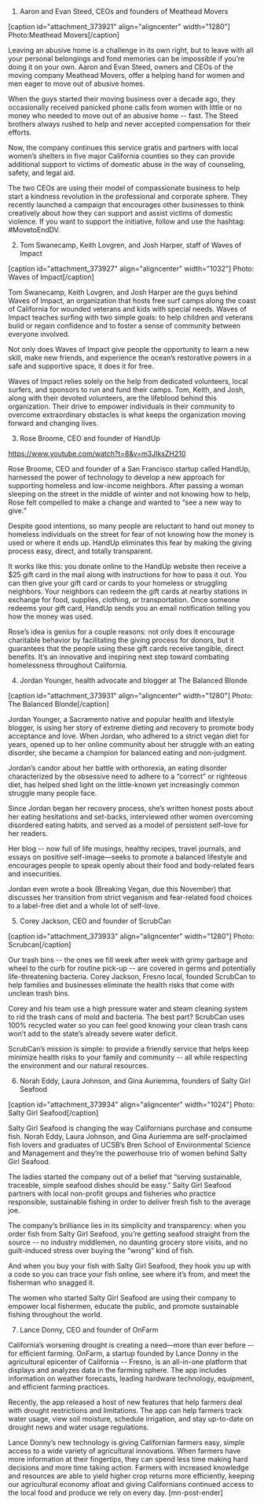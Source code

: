 1. Aaron and Evan Steed, CEOs and founders of Meathead Movers

[caption id="attachment_373921" align="aligncenter" width="1280"] Photo:Meathead Movers[/caption]

Leaving an abusive home is a challenge in its own right, but to leave with all your personal belongings and fond memories can be impossible if you’re doing it on your own. Aaron and Evan Steed, owners and CEOs of the moving company Meathead Movers, offer a helping hand for women and men eager to move out of abusive homes. 

When the guys started their moving business over a decade ago, they occasionally received panicked phone calls from women with little or no money who needed to move out of an abusive home -- fast. The Steed brothers always rushed to help and never accepted compensation for their efforts.

Now, the company continues this service gratis and partners with local women’s shelters in five major California counties so they can provide additional support to victims of domestic abuse in the way of counseling, safety, and legal aid. 

The two CEOs are using their model of compassionate business to help start a kindness revolution in the professional and corporate sphere. They recently launched a campaign that encourages other businesses to think creatively about how they can support and assist victims of domestic violence. If you want to support the initiative, follow and use the hashtag: #MovetoEndDV.

2. Tom Swanecamp, Keith Lovgren, and Josh Harper, staff of Waves of Impact

[caption id="attachment_373927" align="aligncenter" width="1032"] Photo: Waves of Impact[/caption]

Tom Swanecamp, Keith Lovgren, and Josh Harper are the guys behind Waves of Impact, an organization that hosts free surf camps along the coast of California for wounded veterans and kids with special needs. Waves of Impact teaches surfing with two simple goals: to help children and veterans build or regain confidence and to foster a sense of community between everyone involved.
 
Not only does Waves of Impact give people the opportunity to learn a new skill, make new friends, and experience the ocean’s restorative powers in a safe and supportive space, it does it for free.
 
Waves of Impact relies solely on the help from dedicated volunteers, local surfers, and sponsors to run and fund their camps. Tom, Keith, and Josh, along with their devoted volunteers, are the lifeblood behind this organization. Their drive to empower individuals in their community to overcome extraordinary obstacles is what keeps the organization moving forward and changing lives.
 
3. Rose Broome, CEO and founder of HandUp

https://www.youtube.com/watch?t=8&v=m3JIksZH210

Rose Broome, CEO and founder of a San Francisco startup called HandUp, harnessed the power of technology to develop a new approach for supporting homeless and low-income neighbors. After passing a woman sleeping on the street in the middle of winter and not knowing how to help, Rose felt compelled to make a change and wanted to “see a new way to give.”

Despite good intentions, so many people are reluctant to hand out money to homeless individuals on the street for fear of not knowing how the money is used or where it ends up. HandUp eliminates this fear by making the giving process easy, direct, and totally transparent. 

It works like this: you donate online to the HandUp website then receive a $25 gift card in the mail along with instructions for how to pass it out. You can then give your gift card or cards to your homeless or struggling neighbors. Your neighbors can redeem the gift cards at nearby stations in exchange for food, supplies, clothing, or transportation. Once someone redeems your gift card, HandUp sends you an email notification telling you how the money was used.

Rose’s idea is genius for a couple reasons: not only does it encourage charitable behavior by facilitating the giving process for donors, but it guarantees that the people using these gift cards receive tangible, direct benefits. It’s an innovative and inspiring next step toward combating homelessness throughout California.

4. Jordan Younger, health advocate and blogger at The Balanced Blonde

[caption id="attachment_373931" align="aligncenter" width="1280"] Photo: The Balanced Blonde[/caption]

Jordan Younger, a Sacramento native and popular health and lifestyle blogger, is using her story of extreme dieting and recovery to promote body acceptance and love. When Jordan, who adhered to a strict vegan diet for years, opened up to her online community about her struggle with an eating disorder, she became a champion for balanced eating and non-judgment. 

Jordan’s candor about her battle with orthorexia, an eating disorder characterized by the obsessive need to adhere to a “correct” or righteous diet, has helped shed light on the little-known yet increasingly common struggle many people face.

Since Jordan began her recovery process, she’s written honest posts about her eating hesitations and set-backs, interviewed other women overcoming disordered eating habits, and served as a model of persistent self-love for her readers.

Her blog -- now full of life musings, healthy recipes, travel journals, and essays on positive self-image—seeks to promote a balanced lifestyle and encourages people to speak openly about their food and body-related fears and insecurities. 

Jordan even wrote a book (Breaking Vegan, due this November) that discusses her transition from strict veganism and fear-related food choices to a label-free diet and a whole lot of self-love.

5. Corey Jackson, CEO and founder of ScrubCan

[caption id="attachment_373933" align="aligncenter" width="1280"] Photo: Scrubcan[/caption]

Our trash bins -- the ones we fill week after week with grimy garbage and wheel to the curb for routine pick-up -- are covered in germs and potentially life-threatening bacteria.  Corey Jackson, Fresno local, founded ScrubCan to help families and businesses eliminate the health risks that come with unclean trash bins. 

Corey and his team use a high pressure water and steam cleaning system to rid the trash cans of mold and bacteria. The best part? ScrubCan uses 100% recycled water so you can feel good knowing your clean trash cans won’t add to the state’s already severe water deficit.

ScrubCan’s mission is simple: to provide a friendly service that helps keep minimize health risks to your family and community -- all while respecting the environment and our natural resources. 

6. Norah Eddy, Laura Johnson, and Gina Auriemma, founders of Salty Girl Seafood

[caption id="attachment_373934" align="aligncenter" width="1024"] Photo: Salty Girl Seafood[/caption]

Salty Girl Seafood is changing the way Californians purchase and consume fish. Norah Eddy, Laura Johnson, and Gina Auriemma are self-proclaimed fish lovers and graduates of UCSB’s Bren School of Environmental Science and Management and they’re the powerhouse trio of women behind Salty Girl Seafood. 

The ladies started the company out of a belief that “serving sustainable, traceable, simple seafood dishes should be easy.” Salty Girl Seafood partners with local non-profit groups and fisheries who practice responsible, sustainable fishing in order to deliver fresh fish to the average joe. 

The company’s brilliance lies in its simplicity and transparency: when you order fish from Salty Girl Seafood, you’re getting seafood straight from the source -- no industry middlemen, no daunting grocery store visits, and no guilt-induced stress over buying the “wrong” kind of fish. 

And when you buy your fish with Salty Girl Seafood, they hook you up with a code so you can trace your fish online, see where it’s from, and meet the fisherman who snagged it. 

The women who started Salty Girl Seafood are using their company to empower local fishermen, educate the public, and promote sustainable fishing throughout the world. 

7. Lance Donny, CEO and founder of OnFarm

California’s worsening drought is creating a need—more than ever before -- for efficient farming. OnFarm, a startup founded by Lance Donny in the agricultural epicenter of California -- Fresno, is an all-in-one platform that displays and analyzes data in the farming sphere. The app includes information on weather forecasts, leading hardware technology, equipment, and efficient farming practices.

Recently, the app released a host of new features that help farmers deal with drought restrictions and limitations. The app can help farmers track water usage, view soil moisture, schedule irrigation, and stay up-to-date on drought news and water usage regulations. 

Lance Donny’s new technology is giving Californian farmers easy, simple access to a wide variety of agricultural innovations. When farmers have more information at their fingertips, they can spend less time making hard decisions and more time taking action. Farmers with increased knowledge and resources are able to yield higher crop returns more efficiently, keeping our agricultural economy afloat and giving Californians continued access to the local food and produce we rely on every day. [mn-post-ender]
